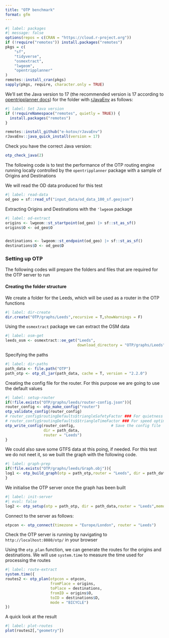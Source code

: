 ```yaml
---
title: "OTP benchmark"
format: gfm
---
```


```r
#| label: packages
#| message: false
options(repos = c(CRAN = "https://cloud.r-project.org"))
if (!require("remotes")) install.packages("remotes")
pkgs = c(
    "sf",
    "tidyverse",
    "osmextract",
    "lwgeom",
    "opentripplanner"
)
remotes::install_cran(pkgs)
sapply(pkgs, require, character.only = TRUE)
```

We'll set the Java version to 17 (the recommended version is 17 according to [opentripplanner docs](https://docs.ropensci.org/opentripplanner/articles/OTPv2.html)) for the folder with [rJavaEnv](http://www.ekotov.pro/rJavaEnv/) as follows:

```r
#| label: Set Java version
if (!requireNamespace("remotes", quietly = TRUE)) {
  install.packages("remotes")
}

remotes::install_github("e-kotov/rJavaEnv")
rJavaEnv::java_quick_install(version = 17)
```

Check you have the correct Java version:

```r
otp_check_java(2)
```

The following code is to test the performance of the OTP routing engine running locally controlled by the `opentripplanner` package with a sample of Origins and Destinations

We will read the OD data produced for this test
```r
#| label: read-data
od_geo = sf::read_sf("input_data/od_data_100_sf.geojson")
```

Extracting Origins and Destinations with the `'lwgeom` package

```r
#| label: od-extract
origins <- lwgeom::st_startpoint(od_geo) |> sf::st_as_sf()
origins$O <- od_geo$O


destinations <- lwgeom::st_endpoint(od_geo) |> sf::st_as_sf()
destinations$D <- od_geo$D
```


### Setting up OTP

The following codes will prepare the folders and files that are required for the OTP server to run

#### Creating the folder structure

We create a folder for the Leeds, which will be used as a router in the OTP functions
```r
#| label: dir-create
dir.create("OTP/graphs/Leeds",recursive = T,showWarnings = F)
```

Using the `osmextract` package we can extract the OSM data
```r
#| label: osm-get
leeds_osm <- osmextract::oe_get("Leeds",
                                download_directory = "OTP/graphs/Leeds")
```

Specifying the paths

```r
#| label: dir-paths
path_data <- file.path("OTP")
path_otp <- otp_dl_jar(path_data, cache = T, version = "2.2.0")
```

Creating the config file for the router. For this purpose we are going to use the default values
```r
#| label: setup-router
if(!file.exists("OTP/graphs/leeds/router-config.json")){
router_config <- otp_make_config("router")
otp_validate_config(router_config)
# router_config$routingDefaults$triangleSafetyFactor ### For quietness optimisation
# router_config$routingDefaults$$triangleTimeFactor ### For speed optimisation
otp_write_config(router_config,                # Save the config file
                 dir = path_data,
                 router = "Leeds")  
}
```

We could also save some GTFS data at this poing, if needed. For this test we do not neet it, so 
we built the graph with the following code.

```r
#| label: graph-prep
if(!file.exists("OTP/graphs/leeds/Graph.obj")){
log1 <- otp_build_graph(otp = path_otp,router = "Leeds", dir = path_data,memory = 15000)
}
```

We initialise the OTP server once the graph has been built
```r
#| label: init-server
#| eval: false
log2 <- otp_setup(otp = path_otp, dir = path_data,router = "Leeds",memory = 15e3)
```

Connect to the server as follows:

```r
otpcon <- otp_connect(timezone = "Europe/London", router = "Leeds")

```

Check the OTP server is running by navigating to `http://localhost:8080/otp/` in your browser

Using the `otp_plan` function, we can generate the routes for the origins and destinations. We will use `system.time` to measure the time used for processing the routes
```r
#| label: route-extract
system.time({
routes2 <- otp_plan(otpcon = otpcon,
                    fromPlace = origins,
                    toPlace = destinations,
                    fromID = origins$O,
                    toID = destinations$D,
                    mode = "BICYCLE")
})
```

A quick look at the result

```r
#| label: plot-routes
plot(routes2[,"geometry"])
```




